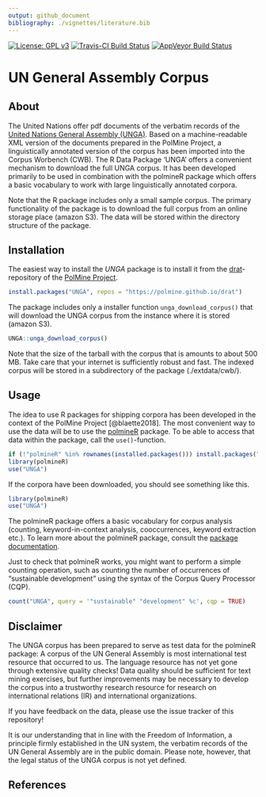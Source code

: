 ```yaml
--- 
output: github_document
bibliography: ./vignettes/literature.bib
---
```


[![License: GPL v3](https://img.shields.io/badge/License-GPLv3-blue.svg)](https://www.gnu.org/licenses/gpl-3.0)
[![Travis-CI Build Status](https://api.travis-ci.org/PolMine/unga.svg?branch=master)](https://travis-ci.org/PolMine/unga)
[![AppVeyor Build Status](https://ci.appveyor.com/api/projects/status/github/PolMine/unga?branch=master&svg=true)](https://ci.appveyor.com/project/PolMine/unga)


# UN General Assembly Corpus

## About 

The United Nations offer pdf documents of the verbatim records of the [United Nations General Assembly (UNGA)](https://www.un.org/en/ga/). Based on a machine-readable XML version of the documents prepared in the PolMine Project, a linguistically annotated version of the corpus has been imported into the Corpus Worbench (CWB). The R Data Package 'UNGA' offers a convenient mechanism to download the full UNGA corpus. It has been developed primarily to be used in combination with the polmineR package which offers a basic vocabulary to work with large linguistically annotated corpora.

Note that the R package includes only a small sample corpus. The primary functionality of the package is to download the full corpus from an online storage place (amazon S3). The data will be stored within the directory structure of the package.


## Installation

The easiest way to install the *UNGA* package is to install it from the
[drat](https://CRAN.R-project.org/package=drat)-repository
of the [PolMine Project](http://www.polmine.de).

```r
install.packages("UNGA", repos = "https://polmine.github.io/drat")
```

The package  includes only a installer function `unga_download_corpus()`
that will download the UNGA corpus from the instance where it is stored (amazon S3).

```r
UNGA::unga_download_corpus()
```

Note that the size of the tarball with the corpus that is amounts to about 500 MB. Take care that your internet is sufficiently robust and fast. The indexed corpus will be stored in a subdirectory of the package (./extdata/cwb/).


## Usage

The idea to use R packages for shipping corpora has been developed in the context
of the PolMine Project [@blaette2018]. The most convenient way to use the data
will be to use the [polmineR](https://CRAN.R-project.org/package=polmineR) package.
To be able to access that data within the package, call the `use()`-function.

```r
if (!"polmineR" %in% rownames(installed.packages())) install.packages("polmineR")
library(polmineR)
use("UNGA")
```

If the corpora have been downloaded, you should see something like this.

```r
library(polmineR)
use("UNGA")
```

The polmineR package offers a basic vocabulary for corpus analysis (counting,
keyword-in-context analysis, cooccurrences, keyword extraction etc.). To learn
more about the polmineR package, consult the [package documentation](http://polmine.github.io/polmineR/).

Just to check that polmineR works, you might want to perform a simple counting 
operation, such as counting the number of occurrences of "sustainable development"
using the syntax of the Corpus Query Processor (CQP).

```r
count("UNGA", query = '"sustainable" "development" %c', cqp = TRUE)
```


## Disclaimer

The UNGA corpus has been prepared to serve as test data for the polmineR package: A
corpus of the UN General Assembly is most international test resource that occurred 
to us. The language resource has not yet gone through extensive quality checks!
Data quality should be sufficient for text mining exercises, but further improvements
may be necessary to develop  the corpus into a trustworthy research resource for 
research on international relations (IR) and international organizations.

If you have feedback on the data, please use the issue tracker of this repository!

It is our understanding that in line with the Freedom of Information, a principle firmly
established in the UN system, the verbatim records of the UN General Assembly are in
the public domain. Please note, however, that the legal status of the UNGA corpus is not
yet defined.


## References


